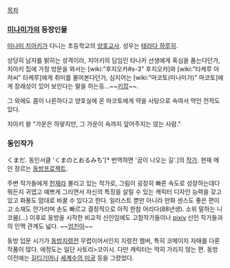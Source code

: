 [[목차]]

=== [[미나미가]]의 등장인물 ===
[[미나미 치아키]]가 다니는 초등학교의 [[양호교사]]. 성우는 [[테라다 하루히]].

상당히 남자를 밝히는 성격이라, 치아키의 담임인 타나카 선생에게 혹심을 품는다던가, 치아키 집에 가정 방문을 와서는 [wiki:"후지오카#s-3" 후지오카]와 [wiki:"타케루 아저씨" 타케루]에게 취미를 물어본다던가, 심지어는 [wiki:"마코토(미나미가)" 마코토]에게 장래성이 있어 보인다는 말을 하는등...~~[[키잡]]~~.

그 외에도 몸이 나른하다고 양호실에 온 마코토에게 약을 사탕으로 속여서 먹인 전적도 있다.

치아키 왈 "가운은 하얗지만, 그 가운이 속까지 덮어주지는 않는 사람."

=== 동인작가 ===
くまだ. 동인서클 'くまのとおるみち'[* 번역하면 '곰이 나오는 길'.]의 [[작가]]. 현재 메인 장르는 [[동방프로젝트]].

주변 작가들에게 [[천재]]라 불리고 있는 작가로, 그림이 굉장히 빠른 속도로 성장하는데다 뭐든지 귀엽고 예쁘게 그리면서 자신의 특징을 살릴 수 있는 캐릭터 디자인 능력을 갖고 있고 화풍도 맘대로 바꿀 수 있다고 한다. 일러스트 뿐만 아니라 만화 센스도 좋은 편이고 소재도 안가리며 손도 빠르고 결정적으로 아직 한참 어리다(88년생). 소위 말하는 니코붐(…) 이후로 동방을 시작한 비교적 신인임에도 고참작가들이나 [[pixiv]] 신인 작가들과의 인맥 관계도 넓다. ~~[[엄친아]]~~

동방 입문 시기가 [[동방지령전]] 무렵이어서인지 지령전 멤버, 특히 코메이지 자매를 다룬 작품이 많다. 애정도는 일단 사토리>코이시. 다만 캐릭터는 딱히 가리지 않는 편. 동방 이전에는 [[길티기어]]나 [[세계수의 미궁]] 등을 그렸었다.
